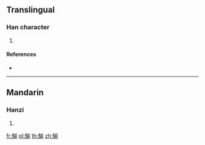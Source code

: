{{character info/new}}
==Translingual==

===Han character===
{{Han char|rn=187|rad=馬|as=09|sn=19|four=78321|canj=SFTBN}}

# {{defn|Han|sort=馬09}}

====References====
* {{Han ref|kx=1441.250|dkj=44853|dj=1965.260|hdz=74566.100|uh=9A1A|ud=39450|bh=F3B4|bd=62388}}

----

==Mandarin==

===Hanzi===
{{cmn-hanzi|pin=[[qián]] ([[qian2]])|wg=ch'ien<sup>2</sup>}}

# {{defn|lang=cmn|sort=馬09}}

[[fr:騚]]
[[pl:騚]]
[[th:騚]]
[[zh:騚]]